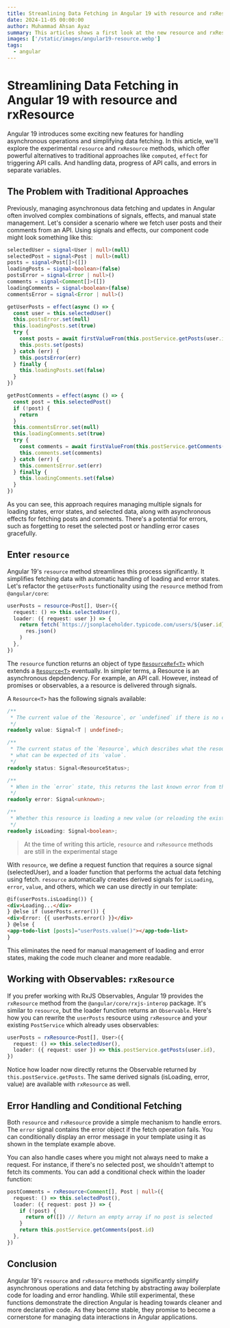 ```yaml
---
title: Streamlining Data Fetching in Angular 19 with resource and rxResource
date: 2024-11-05 00:00:00
author: Muhammad Ahsan Ayaz
summary: This articles shows a first look at the new resource and rxResource API, introduced in Angular 19, to work with asynchronous data and deliver as signals.
images: ['/static/images/angular19-resource.webp']
tags:
  - angular
---
```


# Streamlining Data Fetching in Angular 19 with resource and rxResource

Angular 19 introduces some exciting new features for handling asynchronous operations and simplifying data fetching. In this article, we'll explore the experimental `resource` and `rxResource` methods, which offer powerful alternatives to traditional approaches like `computed`, `effect` for triggering API calls. And handling data, progress of API calls, and errors in separate variables.

<div className="mt-30">
  <EmbeddedYouTubeVideo src="https://www.youtube.com/embed/ulLr7VCBORk" />
</div>

## The Problem with Traditional Approaches

Previously, managing asynchronous data fetching and updates in Angular often involved complex combinations of signals, effects, and manual state management. Let's consider a scenario where we fetch user posts and their comments from an API. Using signals and effects, our component code might look something like this:

```ts
selectedUser = signal<User | null>(null)
selectedPost = signal<Post | null>(null)
posts = signal<Post[]>([])
loadingPosts = signal<boolean>(false)
postsError = signal<Error | null>()
comments = signal<Comment[]>([])
loadingComments = signal<boolean>(false)
commentsError = signal<Error | null>()

getUserPosts = effect(async () => {
  const user = this.selectedUser()
  this.postsError.set(null)
  this.loadingPosts.set(true)
  try {
    const posts = await firstValueFrom(this.postService.getPosts(user.id))
    this.posts.set(posts)
  } catch (err) {
    this.postsError(err)
  } finally {
    this.loadingPosts.set(false)
  }
})

getPostComments = effect(async () => {
  const post = this.selectedPost()
  if (!post) {
    return
  }
  this.commentsError.set(null)
  this.loadingComments.set(true)
  try {
    const comments = await firstValueFrom(this.postService.getComments(post.id))
    this.comments.set(comments)
  } catch (err) {
    this.commentsError.set(err)
  } finally {
    this.loadingComments.set(false)
  }
})
```

As you can see, this approach requires managing multiple signals for loading states, error states, and selected data, along with asynchronous effects for fetching posts and comments. There's a potential for errors, such as forgetting to reset the selected post or handling error cases gracefully.

## Enter `resource`

Angular 19's `resource` method streamlines this process significantly. It simplifies fetching data with automatic handling of loading and error states. Let's refactor the `getUserPosts` functionality using the `resource` method from `@angular/core`:

```ts
userPosts = resource<Post[], User>({
  request: () => this.selectedUser(),
  loader: ({ request: user }) => {
    return fetch(`https://jsonplaceholder.typicode.com/users/${user.id}/posts`).then((res) =>
      res.json()
    )
  },
})
```

The `resource` function returns an object of type [`ResourceRef<T>`](https://github.com/angular/angular/blob/main/packages/core/src/resource/api.ts#L135) which extends a [`Resource<T>`](https://github.com/angular/angular/blob/main/packages/core/src/resource/api.ts#L67) eventually. In simpler terms, a Resource is an asynchronous depdendency.
For example, an API call. However, instead of promises or observables, a a resource is delivered through signals.

A `Resource<T>` has the following signals available:

```ts
/**
 * The current value of the `Resource`, or `undefined` if there is no current value.
 */
readonly value: Signal<T | undefined>;

/**
 * The current status of the `Resource`, which describes what the resource is currently doing and
 * what can be expected of its `value`.
 */
readonly status: Signal<ResourceStatus>;

/**
 * When in the `error` state, this returns the last known error from the `Resource`.
 */
readonly error: Signal<unknown>;

/**
 * Whether this resource is loading a new value (or reloading the existing one).
 */
readonly isLoading: Signal<boolean>;
```

> At the time of writing this article, `resource` and `rxResource` methods are still in the experimental stage

With `resource`, we define a request function that requires a source signal (selectedUser), and a loader function that performs the actual data fetching using fetch. `resource` automatically creates derived signals for `isLoading`, `error`, `value`, and others, which we can use directly in our template:

```html
@if(userPosts.isLoading()) {
<div>Loading...</div>
} @else if (userPosts.error()) {
<div>Error: {{ userPosts.error() }}</div>
} @else {
<app-todo-list [posts]="userPosts.value()"></app-todo-list>
}
```

This eliminates the need for manual management of loading and error states, making the code much cleaner and more readable.

## Working with Observables: `rxResource`

If you prefer working with RxJS Observables, Angular 19 provides the `rxResource` method from the `@angular/core/rxjs-interop` package. It's similar to `resource`, but the loader function returns an `Observable`. Here's how you can rewrite the `userPosts` resource using `rxResource` and your existing `PostService` which already uses observables:

```ts
userPosts = rxResource<Post[], User>({
  request: () => this.selectedUser(),
  loader: ({ request: user }) => this.postService.getPosts(user.id),
})
```

Notice how loader now directly returns the Observable returned by `this.postService.getPosts`. The same derived signals (isLoading, error, value) are available with `rxResource` as well.

## Error Handling and Conditional Fetching

Both `resource` and `rxResource` provide a simple mechanism to handle errors. The `error` signal contains the error object if the fetch operation fails. You can conditionally display an error message in your template using it as shown in the template example above.

You can also handle cases where you might not always need to make a request. For instance, if there's no selected post, we shouldn't attempt to fetch its comments. You can add a conditional check within the loader function:

```ts
postComments = rxResource<Comment[], Post | null>({
  request: () => this.selectedPost(),
  loader: ({ request: post }) => {
    if (!post) {
      return of([]) // Return an empty array if no post is selected
    }
    return this.postService.getComments(post.id)
  },
})
```

## Conclusion

Angular 19's `resource` and `rxResource` methods significantly simplify asynchronous operations and data fetching by abstracting away boilerplate code for loading and error handling. While still experimental, these functions demonstrate the direction Angular is heading towards cleaner and more declarative code. As they become stable, they promise to become a cornerstone for managing data interactions in Angular applications.
